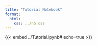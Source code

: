```yaml
---
title: "Tutorial Notebook"
format:
  html:
    css: ../nb.css
---
```

{{< embed ../Tutorial.ipynb# echo=true >}}
